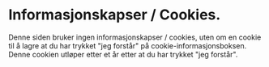 # Informasjonskapser / Cookies.


<Cookie />

Denne siden bruker ingen informasjonskapser / cookies, uten om en cookie til å lagre at du har trykket "jeg forstår" på cookie-informasjonsboksen. Denne cookien utløper etter et år etter at du har trykket "jeg forstår". 